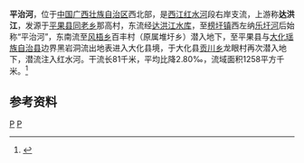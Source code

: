 {{Infobox River
  | river_name      = 平治河
  | image_name      = 
  | image_size      = 
  | caption         = 
  | origin          = [[广西壮族自治区|广西壮族自治区]][[平果县|平果县]][[同老乡|同老乡]]那高村
  | mouth           = 广西壮族自治区[[大化瑶族自治县|大化瑶族自治县]][[贡川乡|贡川乡]]龙眼村[[红水河|红水河]]
  | basin_countries = {{PRC}}
  | length          = 81 km
  | elevation       = 
  | mouth_elevation = 
  | discharge       = 
  | watershed       = 1258 km<sup>2</sup>
}}
'''平治河'''，位于[[中国|中国]][[广西壮族自治区|广西壮族自治区]]西北部，是[[西江|西江]][[红水河|红水河]]段右岸支流，上游称'''达洪江'''，发源于[[平果县|平果县]][[同老乡|同老乡]]那高村，东流经[[达洪江水库|达洪江水库]]，至[[榜圩镇|榜圩镇]]西左纳[[乐圩河|乐圩河]]后始称“平治河”，东南流至[[风梧乡|风梧乡]]百丰村（原属堆圩乡）潜入地下，至平果县与[[大化瑶族自治县|大化瑶族自治县]]边界黑岩洞流出地表进入大化县境，于大化县[[贡川乡|贡川乡]]龙眼村再次潜入地下，潜流注入红水河。干流长81千米，平均比降2.80‰，流域面积1258平方千米。<ref name="中国河湖大典">{{cite book zh |author=《[[中国河湖大典|中国河湖大典]]》编纂委员会 |title=《中国河湖大典·珠江卷》 |format=M|edition=1 |location=北京 |publisher=中国水利水电出版社 |date=2013年1月 |pages=76页 |id= ISBN 978-7-5170-0561-2}}</ref>

==参考资料==
{{reflist}}

[[Category:紅水河水系|P]]
[[Category:广西河流|P]]